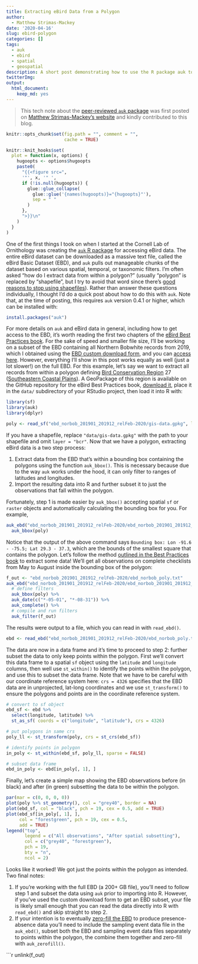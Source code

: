 ```yaml
---
title: Extracting eBird Data from a Polygon
author:
  - Matthew Strimas-Mackey
date: '2020-04-16'
slug: ebird-polygon
categories: []
tags:
  - auk
  - ebird
  - spatial
  - geospatial
description: A short post demonstrating how to use the R package auk to extract eBird data from within a study area defined by a polyon or Shapefile.
twitterImg: 
output:
  html_document:
    keep_md: yes
---
```


> This tech note about the [peer-reviewed `auk` package](https://docs.ropensci.org/auk/) was first posted on [Matthew Strimas-Mackey's website](https://strimas.com/post/extracting-ebird-data-polygon/) and kindly contributed to this blog.

```r
knitr::opts_chunk$set(fig.path = "", comment = "",
                      cache = TRUE)

knitr::knit_hooks$set(
  plot = function(x, options) {
    hugoopts <- options$hugoopts
    paste0(
      "{{<figure src=",
      '"', x, '" ',
      if (!is.null(hugoopts)) {
        glue::glue_collapse(
          glue::glue('{names(hugoopts)}="{hugoopts}"'),
          sep = " "
        )
      },
      ">}}\n"
    )
  }
)
```

One of the first things I took on when I started at the Cornell Lab of Ornithology was creating the [`auk` R package](https://cornelllabofornithology.github.io/auk/) for accessing eBird data. The entire eBird dataset can be downloaded as a massive text file, called the eBird Basic Dataset (EBD), and `auk` pulls out manageable chunks of the dataset based on various spatial, temporal, or taxonomic filters. I'm often asked "how do I extract data from within a polygon?" (usually "polygon" is replaced by "shapefile", but I try to avoid that word since there's [good reasons to stop using shapefiles](http://switchfromshapefile.org/)). Rather than answer these questions individually, I thought I'd do a quick post about how to do this with `auk`. Note that, at the time of posting, this requires `auk` version 	0.4.1 or higher, which can be installed with:

```r
install.packages("auk")
```

For more details on `auk` and eBird data in general, including how to get access to the EBD, it's worth reading the first two chapters of the [eBird Best Practices book](https://cornelllabofornithology.github.io/ebird-best-practices/). For the sake of speed and smaller file size, I'll be working on a subset of the EBD containing all Northern Bobwhite records from 2019, which I obtained using the [EBD custom download form](https://cornelllabofornithology.github.io/ebird-best-practices/ebird.html#ebird-size-custom), and you can [access here](https://github.com/mstrimas/strimasdotcom/raw/master/content/post/2020-04-02-extracting-ebird-data-polygon/ebd_norbob_201901_201912_relFeb-2020.zip). However, everything I'll show in this post works equally as well (just a lot slower!) on the full EBD. For this example, let's say we want to extract all records from within a polygon defining [Bird Conservation Region](https://nabci-us.org/resources/bird-conservation-regions/) 27 ([Southeastern Coastal Plains](https://nabci-us.org/resources/bird-conservation-regions-map/#bcr27)). A GeoPackage of this region is available on the GitHub repository for the eBird Best Practices book, [download it](https://github.com/CornellLabofOrnithology/ebird-best-practices/raw/master/data/gis-data.gpkg), place it in the `data/` subdirectory of your RStudio project, then load it into R with:

```r
library(sf)
library(auk)
library(dplyr)

poly <- read_sf("ebd_norbob_201901_201912_relFeb-2020/gis-data.gpkg", layer = "bcr")
```

If you have a shapefile, replace `"data/gis-data.gpkg"` with the path to your shapefile and omit `layer = "bcr"`. Now that we have a polygon, extracting eBird data is a two step process:

1. Extract data from the EBD that's within a bounding box containing the polygons using the function `auk_bbox()`. This is necessary because due to the way `auk` works under the hood, it can only filter to ranges of latitudes and longitudes.
2. Import the resulting data into R and further subset it to just the observations that fall within the polygon.

Fortunately, step 1 is made easier by `auk_bbox()` accepting spatial `sf` or `raster` objects and automatically calculating the bounding box for you. For example, 

```r
auk_ebd("ebd_norbob_201901_201912_relFeb-2020/ebd_norbob_201901_201912_relFeb-2020.txt") %>% 
  auk_bbox(poly)
```

Notice that the output of the above command says `Bounding box: Lon -91.6 - -75.5; Lat 29.3 - 37.3`, which are the bounds of the smallest square that contains the polygon. Let's follow the method [outlined in the Best Practices book](https://cornelllabofornithology.github.io/ebird-best-practices/ebird.html#ebird-extract) to extract some data! We'll get all observations on complete checklists from May to August inside the bounding box of the polygon:

```r
f_out <- "ebd_norbob_201901_201912_relFeb-2020/ebd_norbob_poly.txt"
auk_ebd("ebd_norbob_201901_201912_relFeb-2020/ebd_norbob_201901_201912_relFeb-2020.txt") %>% 
  # define filters
  auk_bbox(poly) %>% 
  auk_date(c("*-05-01", "*-08-31")) %>% 
  auk_complete() %>% 
  # compile and run filters
  auk_filter(f_out)
```

The results were output to a file, which you can read in with `read_ebd()`.

```r
ebd <- read_ebd("ebd_norbob_201901_201912_relFeb-2020/ebd_norbob_poly.txt")
```

The data are now in a data frame and it's time to proceed to step 2: further subset the data to only keep points within the polygon. First we'll convert this data frame to a spatial `sf` object using the `latitude` and `longitude` columns, then well use `st_within()` to identify the points within the polygon, and use this to subset the data frame. Note that we have to be careful with our coordinate reference system here: `crs = 4326` specifies that the EBD data are in unprojected, lat-long coordinates and we use `st_transform()` to ensure the polygons and points are in the coordinate reference system.

```r
# convert to sf object
ebd_sf <- ebd %>% 
  select(longitude, latitude) %>% 
  st_as_sf( coords = c("longitude", "latitude"), crs = 4326)

# put polygons in same crs
poly_ll <- st_transform(poly, crs = st_crs(ebd_sf))

# identify points in polygon
in_poly <- st_within(ebd_sf, poly_ll, sparse = FALSE)

# subset data frame
ebd_in_poly <- ebd[in_poly[, 1], ]
```

Finally, let's create a simple map showing the EBD observations before (in black) and after (in green) subsetting the data to be within the polygon.

```r
par(mar = c(0, 0, 0, 0))
plot(poly %>% st_geometry(), col = "grey40", border = NA)
plot(ebd_sf, col = "black", pch = 19, cex = 0.5, add = TRUE)
plot(ebd_sf[in_poly[, 1], ], 
     col = "forestgreen", pch = 19, cex = 0.5, 
     add = TRUE)
legend("top", 
       legend = c("All observations", "After spatial subsetting"), 
       col = c("grey40", "forestgreen"), 
       pch = 19,
       bty = "n",
       ncol = 2)
```

Looks like it worked! We got just the points within the polygon as intended. Two final notes:

1. If you're working with the full EBD (a 200+ GB file), you'll need to follow step 1 and subset the data using `auk` prior to importing into R. However, if you've used the custom download form to get an EBD subset, your file is likely small enough that you can read the data directly into R with `read_ebd()` and skip straight to step 2.
2. If your intention is to eventually [zero-fill the EBD](https://cornelllabofornithology.github.io/ebird-best-practices/ebird.html#ebird-zf) to produce presence-absence data you'll need to include the sampling event data file in the `auk_ebd()`, subset both the EBD and sampling event data files separately to points within the polygon, the combine them together and zero-fill with `auk_zerofill()`.

```r
unlink(f_out)